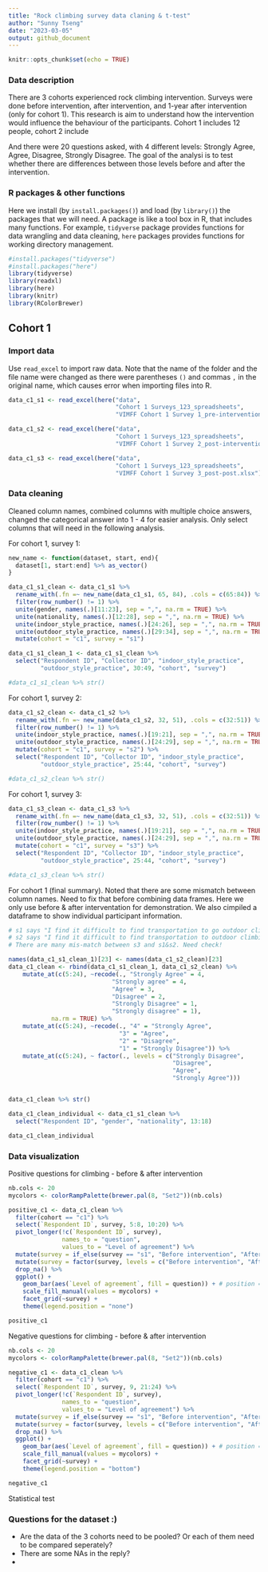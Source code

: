 ```yaml
---
title: "Rock climbing survey data claning & t-test"
author: "Sunny Tseng"
date: "2023-03-05"
output: github_document
---
```


```r
knitr::opts_chunk$set(echo = TRUE)
```

### Data description

There are 3 cohorts experienced rock climbing intervention. Surveys were done before intervention, after intervention, and 1-year after intervention (only for cohort 1). This research is aim to understand how the intervention would influence the behaviour of the participants. Cohort 1 includes 12 people, cohort 2 include 

And there were 20 questions asked, with 4 different levels: Strongly Agree, Agree, Disagree, Strongly Disagree. The goal of the analysi is to test whether there are differences between those levels before and after the intervention. 


### R packages & other functions

Here we install (by `install.packages()`) and load (by `library()`) the packages that we will need. A package is like a tool box in R, that includes many functions. For example, `tidyverse` package provides functions for data wrangling and data cleaning, `here` packages provides functions for working directory management.  

```r
#install.packages("tidyverse")
#install.packages("here")
library(tidyverse)
library(readxl)
library(here)
library(knitr)
library(RColorBrewer)
```


## Cohort 1

### Import data

Use `read_excel` to import raw data. Note that the name of the folder and the file name were changed as there were parentheses `()` and commas `,` in the original name, which causes error when importing files into R. 

```r
data_c1_s1 <- read_excel(here("data", 
                              "Cohort 1 Surveys_123_spreadsheets", 
                              "VIMFF Cohort 1 Survey 1_pre-intervention.xlsx"))

data_c1_s2 <- read_excel(here("data", 
                              "Cohort 1 Surveys_123_spreadsheets", 
                              "VIMFF Cohort 1 Survey 2_post-intervention.xlsx"))

data_c1_s3 <- read_excel(here("data", 
                              "Cohort 1 Surveys_123_spreadsheets", 
                              "VIMFF Cohort 1 Survey 3_post-post.xlsx"))

```


### Data cleaning

Cleaned column names, combined columns with multiple choice answers, changed the categorical answer into 1 - 4 for easier analysis. Only select columns that will need in the following analysis. 

For cohort 1, survey 1:
```r
new_name <- function(dataset, start, end){
  dataset[1, start:end] %>% as_vector()
}

data_c1_s1_clean <- data_c1_s1 %>%
  rename_with(.fn =~ new_name(data_c1_s1, 65, 84), .cols = c(65:84)) %>%
  filter(row_number() != 1) %>%
  unite(gender, names(.)[11:23], sep = ",", na.rm = TRUE) %>%
  unite(nationality, names(.)[12:28], sep = ",", na.rm = TRUE) %>%
  unite(indoor_style_practice, names(.)[24:26], sep = ",", na.rm = TRUE) %>%
  unite(outdoor_style_practice, names(.)[29:34], sep = ",", na.rm = TRUE) %>%
  mutate(cohort = "c1", survey = "s1") 

data_c1_s1_clean_1 <- data_c1_s1_clean %>%
  select("Respondent ID", "Collector ID", "indoor_style_practice",
         "outdoor_style_practice", 30:49, "cohort", "survey") 

#data_c1_s1_clean %>% str()
```

For cohort 1, survey 2:
```r
data_c1_s2_clean <- data_c1_s2 %>%
  rename_with(.fn =~ new_name(data_c1_s2, 32, 51), .cols = c(32:51)) %>%
  filter(row_number() != 1) %>%
  unite(indoor_style_practice, names(.)[19:21], sep = ",", na.rm = TRUE) %>%
  unite(outdoor_style_practice, names(.)[24:29], sep = ",", na.rm = TRUE) %>%
  mutate(cohort = "c1", survey = "s2") %>%
  select("Respondent ID", "Collector ID", "indoor_style_practice",
         "outdoor_style_practice", 25:44, "cohort", "survey") 

#data_c1_s2_clean %>% str()
```

For cohort 1, survey 3:
```r
data_c1_s3_clean <- data_c1_s3 %>%
  rename_with(.fn =~ new_name(data_c1_s3, 32, 51), .cols = c(32:51)) %>%
  filter(row_number() != 1) %>%
  unite(indoor_style_practice, names(.)[19:21], sep = ",", na.rm = TRUE) %>%
  unite(outdoor_style_practice, names(.)[24:29], sep = ",", na.rm = TRUE) %>%
  mutate(cohort = "c1", survey = "s3") %>%
  select("Respondent ID", "Collector ID", "indoor_style_practice",
         "outdoor_style_practice", 25:44, "cohort", "survey") 

#data_c1_s3_clean %>% str()
```

For cohort 1 (final summary). Noted that there are some mismatch between column names. Need to fix that before combining data frames. Here we only use before & after interventation for demonstration. We also cimpiled a dataframe to show individual participant information. 

```r
# s1 says "I find it difficult to find transportation to go outdoor climbing", while
# s2 says "I find it difficult to find transportation to outdoor climbing"
# There are many mis-match between s3 and s1&s2. Need check!

names(data_c1_s1_clean_1)[23] <- names(data_c1_s2_clean)[23] 
data_c1_clean <- rbind(data_c1_s1_clean_1, data_c1_s2_clean) %>%
    mutate_at(c(5:24), ~recode(., "Strongly Agree" = 4,
                             "Strongly agree" = 4,
                             "Agree" = 3,
                             "Disagree" = 2,
                             "Strongly Disagree" = 1,
                             "Strongly disagree" = 1),
            na.rm = TRUE) %>%
    mutate_at(c(5:24), ~recode(., "4" = "Strongly Agree",
                               "3" = "Agree",
                               "2" = "Disagree",
                               "1" = "Strongly Disagree")) %>%
    mutate_at(c(5:24), ~ factor(., levels = c("Strongly Disagree",
                                              "Disagree",
                                              "Agree",
                                              "Strongly Agree"))) 


data_c1_clean %>% str()
```

```r
data_c1_clean_individual <- data_c1_s1_clean %>%
  select("Respondent ID", "gender", "nationality", 13:18)

data_c1_clean_individual 
```


### Data visualization

Positive questions for climbing - before & after intervention

```r
nb.cols <- 20
mycolors <- colorRampPalette(brewer.pal(8, "Set2"))(nb.cols)

positive_c1 <- data_c1_clean %>%
  filter(cohort == "c1") %>%
  select(`Respondent ID`, survey, 5:8, 10:20) %>%
  pivot_longer(!c(`Respondent ID`, survey), 
               names_to = "question", 
               values_to = "Level of agreement") %>%
  mutate(survey = if_else(survey == "s1", "Before intervention", "After intervention")) %>%
  mutate(survey = factor(survey, levels = c("Before intervention", "After intervention"))) %>%
  drop_na() %>%
  ggplot() +
    geom_bar(aes(`Level of agreement`, fill = question)) + # position = position_dodge()
    scale_fill_manual(values = mycolors) +
    facet_grid(~survey) +
    theme(legend.position = "none") 

positive_c1

```


Negative questions for climbing - before & after intervention

```r
nb.cols <- 20
mycolors <- colorRampPalette(brewer.pal(8, "Set2"))(nb.cols)

negative_c1 <- data_c1_clean %>%
  filter(cohort == "c1") %>%
  select(`Respondent ID`, survey, 9, 21:24) %>%
  pivot_longer(!c(`Respondent ID`, survey), 
               names_to = "question", 
               values_to = "Level of agreement") %>%
  mutate(survey = if_else(survey == "s1", "Before intervention", "After intervention")) %>%
  mutate(survey = factor(survey, levels = c("Before intervention", "After intervention"))) %>%
  drop_na() %>%
  ggplot() +
    geom_bar(aes(`Level of agreement`, fill = question)) + # position = position_dodge()
    scale_fill_manual(values = mycolors) +
    facet_grid(~survey) +
    theme(legend.position = "bottom") 

negative_c1
```




Statistical test



### Questions for the dataset :) 
- Are the data of the 3 cohorts need to be pooled? Or each of them need to be compared seperately? 
- There are some NAs in the reply? 
- 











